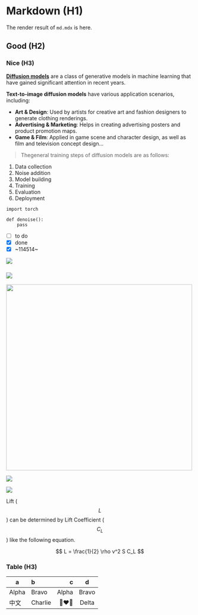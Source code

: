 # Markdown (H1)

The render result of `md.mdx` is here.

## Good (H2)

### Nice (H3)

[**Diffusion models**](https://lilianweng.github.io/posts/2021-07-11-diffusion-models/) are a class of generative models in machine learning that have gained significant attention in recent years. 

**Text-to-image diffusion models** have various application scenarios, including:

- **Art & Design**: Used by artists for creative art and fashion designers to generate clothing renderings.
- **Advertising & Marketing**: Helps in creating advertising posters and product promotion maps.
- **Game & Film**: Applied in game scene and character design, as well as film and television concept design...

> Thegeneral training steps of diffusion models are as follows:

1. Data collection
2. Noise addition
3. Model building
4. Training
5. Evaluation
6. Deployment


```
import torch 

def denoise():
    pass
```

* [ ] to do
* [x] done
* [x] ~114514~

![](./carousel/modify_new_second_pic_00.png)

### ![](./carousel/RGB.png)
<img src="./carousel/RGB.png" width="500">

![](./carousel/table1_00.png)

![](./carousel/table2_00.png)

Lift ($$L$$) can be determined by Lift Coefficient ($$C_L$$) like the following
equation.

$$
L = \frac{1}{2} \rho v^2 S C_L
$$


### Table (H3)

| a       | b       | c     |  d      |
| -       | :-      | -:    | :-:     |
| Alpha   | Bravo   | Alpha | Bravo   |
| 中文    | Charlie | 👩‍❤️‍👩    | Delta   |